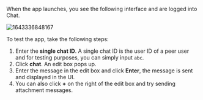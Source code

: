 <PlatformWrapper platform="ios">

When the app launches, you see the following interface and are logged into Chat.

![1643336848167](https://web-cdn.agora.io/docs-files/1643336848167)

To test the app, take the following steps:
1. Enter the **single chat ID**. A single chat ID is the user ID of a peer user and for testing purposes, you can simply input `abc`. 
2. Click **chat**. An edit box pops up. 
3. Enter the message in the edit box and click **Enter**, the message is sent and displayed in the UI.
4. You can also click **+** on the right of the edit box and try sending attachment messages.

</PlatformWrapper>
